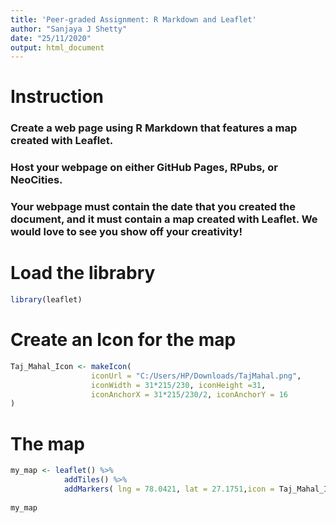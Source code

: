 ---
title: 'Peer-graded Assignment: R Markdown and Leaflet'
author: "Sanjaya J Shetty"
date: "25/11/2020"
output: html_document
---
# Instruction

### Create a web page using R Markdown that features a map created with Leaflet.

### Host your webpage on either GitHub Pages, RPubs, or NeoCities.

### Your webpage must contain the date that you created the document, and it must contain a map created with Leaflet. We would love to see you show off your creativity!

# Load the librabry

```{r, warning=FALSE, message=FALSE}
library(leaflet)
```

# Create an Icon for the map

```{r}
Taj_Mahal_Icon <- makeIcon(
                  iconUrl = "C:/Users/HP/Downloads/TajMahal.png",
                  iconWidth = 31*215/230, iconHeight =31,
                  iconAnchorX = 31*215/230/2, iconAnchorY = 16
)
```

# The map

```{r}
my_map <- leaflet() %>%
            addTiles() %>%
            addMarkers( lng = 78.0421, lat = 27.1751,icon = Taj_Mahal_Icon, popup = "Taj Mahal - Symbol of LOVE")
                        
my_map
```

